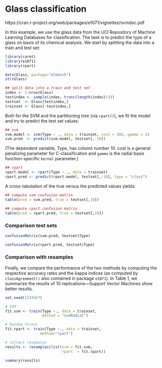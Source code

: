 # Glass classification

https://cran.r-project.org/web/packages/e1071/vignettes/svmdoc.pdf

In this example, we use the glass data from the UCI Repository of Machine
Learning Databases for classification. The task is to predict the type of a glass
on basis of its chemical analysis. We start by splitting the data into a train and
test set:

```r
library(caret)
library(e1071)
library(rpart)

data(Glass, package="mlbench")
str(Glass)
```

```r
## split data into a train and test set
index <- 1:nrow(Glass)
testindex <- sample(index, trunc(length(index)/3))
testset  <- Glass[testindex,]
trainset <- Glass[-testindex,]
```

Both for the SVM and the partitioning tree (via `rpart()`), we fit the model and
try to predict the test set values:

```r
## svm
svm.model <- svm(Type ~ ., data = trainset, cost = 100, gamma = 1)
svm.pred  <- predict(svm.model, testset[,-10])
```

(The dependent variable, Type, has column number 10. cost is a general penalizing
parameter for C-classification and `gamma` is the radial basis function-specific
`kernel` parameter.)

```r
## rpart
rpart.model <- rpart(Type ~ ., data = trainset)
rpart.pred <- predict(rpart.model, testset[,-10], type = "class")
```

A cross-tabulation of the true versus the predicted values yields:

```r
## compute svm confusion matrix
table(pred = svm.pred, true = testset[,10])
```


```r
## compute rpart confusion matrix
table(pred = rpart.pred, true = testset[,10])
```

### Comparison test sets

```r
confusionMatrix(svm.pred, testset$Type)
```

```r
confusionMatrix(rpart.pred, testset$Type)
```

### Comparison with resamples
Finally, we compare the performance of the two methods by computing the
respective accuracy rates and the kappa indices (as computed by `classAgreement()`
also contained in package `e1071`). In Table 1, we summarize the results
of 10 replications—Support Vector Machines show better results.

```r
set.seed(1234567)

# SVM
fit.svm <- train(Type ~., data = trainset, 
                 method = "svmRadial")

# Random Forest
fit.rpart <- train(Type ~., data = trainset, 
                method="rpart")

# collect resamples
results <- resamples(list(svm = fit.svm, 
                          rpart  = fit.rpart))

summary(results)
```


